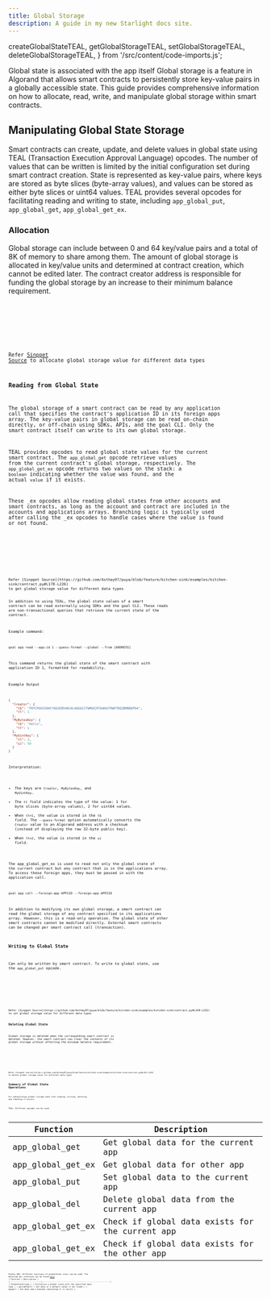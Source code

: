 ```yaml
---
title: Global Storage
description: A guide in my new Starlight docs site.
---
```



  createGlobalStateTEAL,
  getGlobalStorageTEAL,
  setGlobalStorageTEAL,
  deleteGlobalStorageTEAL,
} from '/src/content/code-imports.js';

Global state is associated with the app itself
Global storage is a feature in Algorand that allows smart contracts to persistently store key-value pairs in a globally accessible state. This guide provides comprehensive information on how to allocate, read, write, and manipulate global storage within smart contracts.

## Manipulating Global State Storage

Smart contracts can create, update, and delete values in global state using TEAL (Transaction Execution Approval Language) opcodes.
The number of values that can be written is limited by the initial configuration set during smart contract creation.
State is represented as key-value pairs, where keys are stored as byte slices (byte-array values), and values can be stored as either byte slices or uint64 values.
TEAL provides several opcodes for facilitating reading and writing to state, including `app_global_put`, `app_global_get`, `app_global_get_ex`.

### Allocation

Global storage can include between 0 and 64 key/value pairs and a total of 8K of memory to share among them. The amount of global storage is allocated in key/value units and determined at contract creation, which cannot be edited later. The contract creator address is responsible for funding the global storage by an increase to their minimum balance requirement.

<Tabs syncKey='lang'>
  <TabItem label='Python' icon='seti:python'>
    <Code code={createGlobalStatePython} lang='py' frame='none' />
  </TabItem>
  <TabItem label='TEAL' icon='algorand-icon' icon='seti:TEAL'>
    <Code code={createGlobalStateTEAL} lang='TEAL' frame='none' />
  </TabItem>
</Tabs>

Refer [Sinppet Source](https://github.com/Asthay97/puya/blob/feature/kitchen-sink/examples/kitchen-sink/contract.py#L21-L38) to allocate global storage value for different data types

### Reading from Global State

The global storage of a smart contract can be read by any application call that specifies the contract's application ID in its foreign apps array. The key-value pairs in global storage can be read on-chain directly, or off-chain using SDKs, APIs, and the goal CLI.
Only the smart contract itself can write to its own global storage.

TEAL provides opcodes to read global state values for the current smart contract.
The `app_global_get` opcode retrieve values from the current contract's global storage, respectively.
The `app_global_get_ex` opcode returns two values on the stack: a `boolean` indicating whether the value was found, and the actual `value` if it exists.

These \_ex opcodes allow reading global states from other accounts and smart contracts, as long as the account and contract are included in the accounts and applications arrays.
Branching logic is typically used after calling the \_ex opcodes to handle cases where the value is found or not found.

<Tabs syncKey='lang'>
  <TabItem label='Python' icon='seti:python'>
    <Code code={getGlobalStoragePython} lang='py' frame='none' />
  </TabItem>
  <TabItem label='TEAL' icon='algorand-icon'>
    <Code code={getGlobalStorageTEAL} lang='TEAL' />
  </TabItem>
</Tabs>
Refer [Sinppet Source](https://github.com/Asthay97/puya/blob/feature/kitchen-sink/examples/kitchen-sink/contract.py#L178-L226)
to get global storage value for different data types

In addition to using TEAL, the global state values of a smart contract can be read externally using SDKs and the goal CLI.
These reads are non-transactional queries that retrieve the current state of the contract.

Example command:

```shell {1} showLineNumbers=false frame=terminal
goal app read --app-id 1 --guess-format --global --from [ADDRESS]
```

This command returns the global state of the smart contract with application ID 1, formatted for readability.

Example Output

```json title="Output.json"
{
  "Creator": {
    "tb": "FRYCPGH25DHCYQGXEB54NJ6LHQG6I2TWMUV2P3UWUU7RWP7BQ2BMBBDPD4",
    "tt": 1
  },
  "MyBytesKey": {
    "tb": "hello",
    "tt": 1
  },
  "MyUintKey": {
    "tt": 2,
    "ui": 50
  }
}
```

Interpretation:

- The keys are `Creator`, `MyBytesKey`, and `MyUintKey`.
- The `tt` field indicates the type of the value: 1 for byte slices (byte-array values), 2 for uint64 values.
- When `tt=1`, the value is stored in the `tb` field. The `--guess-format` option automatically converts the `Creator` value to an Algorand address with a checksum (instead of displaying the raw 32-byte public key).
- When `tt=2`, the value is stored in the `ui` field.

The app_global_get_ex is used to read not only the global state of the current contract but any contract that is in the applications array. To access these foreign apps, they must be passed in with the application call.

```shell {1} showLineNumbers=false frame=terminal
goal app call --foreign-app APP1ID --foreign-app APP2ID
```

In addition to modifying its own global storage, a smart contract can read the global storage of any contract specified in its applications array. However, this is a read-only operation.
The global state of other smart contracts cannot be modified directly.
External smart contracts can be changed per smart contract call (transaction).

### Writing to Global State

Can only be written by smart contract. To write to global state, use the `app_global_put` opcode.

<Tabs syncKey='lang'>
  <TabItem label='Python' icon='seti:python'>
    <Code code={setGlobalStoragePython} lang='py' frame='none' />
  </TabItem>
  <TabItem label='TEAL' icon='algorand-icon'>
    <Code code={setGlobalStorageTEAL} lang='TEAL' />
  </TabItem>
</Tabs>
Refer [Sinppet Source](https://github.com/Asthay97/puya/blob/feature/kitchen-sink/examples/kitchen-sink/contract.py#L249-L252)
to set global storage value for different data types

### Deleting Global State

Global storage is deleted when the corresponding smart contract is deleted. However, the smart contract can clear the contents of its global storage without affecting the minimum balance requirement.

<Tabs syncKey='lang'>
  <TabItem label='Python' icon='seti:python'>
    <Code code={deleteGlobalStoragePython} lang='py' frame='none' />
  </TabItem>
  <TabItem label='TEAL' icon='algorand-icon'>
    <Code code={deleteGlobalStorageTEAL} lang='TEAL' />
  </TabItem>
</Tabs>
Refer [Sinppet Source](https://github.com/Asthay97/puya/blob/feature/kitchen-sink/examples/kitchen-sink/contract.py#L253-L258)
to delete global storage value for different data types

## Summary of Global State Operations

For manipulating global storage data like reading, writing, deleting and checking if exists:

TEAL: Different opcodes can be used

| Function          | Description                                     |
| ----------------- | ----------------------------------------------- |
| app_global_get    | Get global data for the current app             |
| app_global_get_ex | Get global data for other app                   |
| app_global_put    | Set global data to the current app              |
| app_global_del    | Delete global data from the current app         |
| app_global_get_ex | Check if global data exists for the current app |
| app_global_get_ex | Check if global data exists for the other app   |

Python SDK: Different functions of globalState class can be used. The detailed api reference can be found [here](https://algorandfoundation.github.io/puya/api-algopy.html#algopy.GlobalState)
| Function | Description |
|---------------------------|-----------------------------------------------------------|
| GlobalState(type\_) | Initialize a global state with the specified data type |
| get(default) | Get data or a default value if not found |
| maybe() | Get data and a boolean indicating if it exists |
